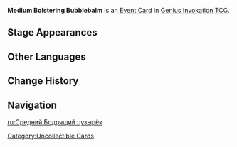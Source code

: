 {{Genius Invokation TCG Infobox
|id          = 112132
|image       = Medium Bolstering Bubblebalm Event Card.png
|type        = Event Card
|matching = 0
|group       = 
|effect      = '''When this card is drawn:''' Deals 2 {{Color|Hydro DMG}} to the active character on the side of the field this card is on. Create 1 '''[[Small Bolstering Bubblebalm]]''' and place it at the top of your opponent's deck.
|source1     = 
|features = Sigewinne
}}
'''Medium Bolstering Bubblebalm''' is an [[Event Card]] in [[Genius Invokation TCG]].

==Stage Appearances==
{{Genius Invokation TCG Stage Appearances|createdby = Sigewinne (Character Card)}}

==Other Languages==
{{Other Languages
|en       = Medium Bolstering Bubblebalm
|zhs      = 激愈水球・中
|zhs_rm   = 
|zht      = 激癒水球・中
|zht_rm   = 
|zh_tl    = 
|ja       = ヒーリングバブル・中
|ja_rm    = Hiiringu Baburu - Chuu
|ja_tl    = Healing Bubble - Medium
|ko       = 치료 방울・중
|ko_tl    = 
|es       = Acuaglóbulo revitalizante mediano
|es_tl    = Medium Revitalizing Water Globule
|fr       = Moyenne bulle d'eau curative
|fr_tl    = Medium Healing Water Bubble
|ru       = Средний Бодрящий пузырёк
|ru_tl    = 
|th       = ลูกบอลน้ำบำบัด - กลาง
|th_rm    = 
|th_tl    = 
|vi       = Bong Bóng Chữa Trị Vừa
|vi_tl    = 
|de       = Mittlerer heilender Wasserballon
|de_tl    = 
|id       = Medium Bolstering Bubblebalm
|pt       = Bolha Revigorante Média
|pt_tl    = 
|tr       = Orta Canlandıran Baloncuk
|tr_tl    = 
|it       = Bollaschiuma rinvigorente media
|it_tl    = 
}}

==Change History==
{{Change History|5.2}}

==Navigation==
{{Genius Invokation TCG Navbox|Event Card}}

[[Category:Uncollectible Cards]]

[[ru:Средний Бодрящий пузырёк]]